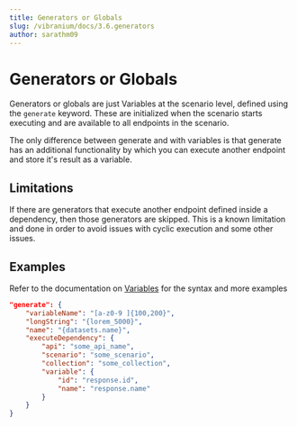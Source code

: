 ```yaml
---
title: Generators or Globals
slug: /vibranium/docs/3.6.generators
author: sarathm09
---
```


# Generators or Globals

Generators or globals are just Variables at the scenario level, defined using the `generate` keyword.
These are initialized when the scenario starts executing and are available to all endpoints in the scenario.

The only difference between generate and with variables is that generate has an additional functionality by which you can execute another endpoint and store it's result as a variable.


## Limitations
If there are generators that execute another endpoint defined inside a dependency, then those generators are skipped. This is a known limitation and done in order to avoid issues with cyclic execution and some other issues.


## Examples
Refer to the documentation on [Variables](3.3.variables.md) for the syntax and more examples


```json
"generate": {
    "variableName": "[a-z0-9 ]{100,200}",
    "longString": "{lorem_5000}",
    "name": "{datasets.name}",
    "executeDependency": {
        "api": "some_api_name",
        "scenario": "some_scenario",
        "collection": "some_collection",
        "variable": {
            "id": "response.id",
            "name": "response.name"
        }
    }
}
```
